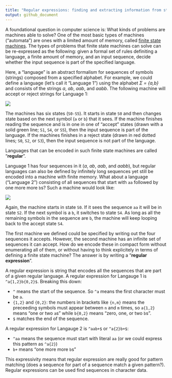 ```yaml
---
title: "Regular expressions: finding and extracting information from strings"
output: github_document
---
```


A foundational question in computer science is: What kinds of problems are machines able to solve? One of the most basic types of machines ("automata") are ones with a limited amount of memory, called [finite state machines](https://en.wikipedia.org/wiki/Finite-state_machine). The types of problems that finite state machines can solve can be re-expressed as the following: given a formal set of rules definiting a language, a finite amount of memory, and an input sequence, decide whether the input sequence is part of the specified language. 

Here, a "language" is an abstract formalism for sequences of symbols (strings) composed from a specified alphabet. For example, we could define a language (let's call it "Language 1") using the alphabet *Σ = {a,b}* and consists of the strings *a*, *ab*, *aab*, and *aabb*. The following machine will accept or reject strings for Language 1:

![](../markdown_images/regex-ab-fsm.png)

The machines has six states (`S0-S5`). It starts in state `S0` and then changes state based on the next symbol (`a` or `b`) that it sees. If the machine finishes reading the sequence and is in one in one of "accept" states (drawn with a solid green line; `S1`, `S4`, or `S5`), then the input sequence is part of the language. If the machines finishes in a reject state (drawn in red dotted lines; `S0`, `S2`, or `S3`), then the input sequence is not part of the language. 

Languages that can be encoded in such finite state machines are called "**regular**".

Language 1 has four sequences in it (*a*, *ab*, *aab*, and *aabb*), but regular languages can also be defined by infinitely long sequences yet still be encoded into a machine with finite memory. What about a language ("Language 2") consisting of all sequences that start with `aa` followed by one more more `b`s? Such a machine would look like:

![](../markdown_images/regex-aab-fsm.png)

Again, the machine starts in state `S0`. If it sees the sequence `aa` it will be in state `S2`. If the next symbol is a `b`, it switches to state `S4`. As long as all the remaining symbols in the sequence are `b`, the machine will keep looping back to the accept state `S4`. 

The first machine we defined could be specified by writing out the four sequences it accepts. However, the second machine has an infinite set of sequences it can accept. How do we encode these in compact form without enumerating all of them, or without having to think explicitely in terms of defining a finite state machine? The answer is by writing a "**regular expression**".

A regular expression is string that encodes all the sequences that are part of a given regular language. A regular expression for Langauge 1 is `^a{1,2}b{0,2}$`. Breaking this down:

- `^` means the start of the sequence. So `^a` means the first character must be `a`.
- `{1,2}` and `{0,2}`: the numbers in brackets like `{n,m}` means the preceeding symbols must appear between `n` and `m` times, so `a{1,2}` means "one or two `a`s" while `b{0,2}` means "zero, one, or two `b`s".
- `$` matches the end of the sequence.

A regular expression for Langauge 2 is `^aab+$` or `^a{2}b+$`:

- `^aa` means the sequence must start with literal `aa` (or we could express this pattern as `^a{2}`)
- `b+` means "one more more `b`s"

This expressivity means that regular expression are really good for pattern matching (does a sequence for part of a sequence match a given pattern?). Regular expressions can be used find sequences in character data.
 
  